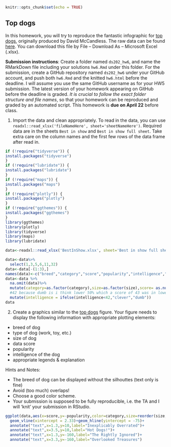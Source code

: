 ```r
knitr::opts_chunk$set(echo = TRUE)
```

## Top dogs

In this homework, you will try to reproduce the fantastic infographic for [top dogs](https://informationisbeautiful.net/visualizations/best-in-show-whats-the-top-data-dog/), originally produced by David McCandless. The raw data can be found [here](https://docs.google.com/spreadsheets/d/1l_HfF5EaN-QgnLc2UYdCc7L2CVrk0p3VdGB1godOyhk/edit#gid=10). You can download this file by File -- Download As -- Microsoft Excel (.xlsx).

**Submission instructions**: Create a folder named `ds202_hw6`, and name the RMarkDown file including your solutions `hw6.Rmd` under this folder. For the submission, create a GitHub repository named `ds202_hw6` under your GitHub account, and push both `hw6.Rmd` and the knitted `hw6.html` before the deadline. I will assume you use the same GitHub username as for your HW5 submission. The latest version of your homework appearing on GitHub before the deadline is graded. *It is crucial to follow the exact folder structure and file names*, so that your homework can be reproduced and graded by an automated script. This homework is **due on April 22** before class.

1. Import the data and clean appropriately. To read in the data, you can use `readxl::read_xlsx('fileNameHere', sheet='sheetNameHere')`. Required data are in the sheets `Best in show` and `Best in show full sheet`. Take extra care on the column names and the first few rows of the data frame after read in.
```r
if (!require("tidyverse")) {
install.packages("tidyverse")
}
if (!require("lubridate")) {
install.packages("lubridate")
}
if (!require("maps")) {
install.packages("maps")
}
if (!require("plotly")) {
install.packages("plotly")
}
if (!require("ggthemes")) {
install.packages("ggthemes")
}
library(ggthemes)
library(plotly)
library(tidyverse)
library(maps)
library(lubridate)
```

```r
data<-readxl::read_xlsx('BestInShow.xlsx', sheet='Best in show full sheet')

```

```r
data<-data%>%
  select(1,3,5,6,11,32)
data<-data[-(1:3),]
names(data)<-c("breed","category","score","popularity","intelligence","size")
data<-data %>%
  na.omit(data)%>%
  mutate(category=as.factor(category),size=as.factor(size),score= as.numeric(score), popularity = as.numeric(popularity),intelligence = as.numeric(intelligence))%>%
  #42 because dumb is i think lower 50% which a score of 43 was in lower 50% and 41 was higher 50% of trainability 
  mutate(intelligence = ifelse(intelligence<42,"clever","dumb"))
data
```
2. Create a graphics similar to the  [top dogs](https://informationisbeautiful.net/visualizations/best-in-show-whats-the-top-data-dog/) figure. Your figure needs to display the following information with appropriate plotting elements:

- breed of dog
- type of dog (work, toy, etc.)
- size of dog
- data score 
- popularity
- intelligence of the dog
- appropriate legends & explanation

Hints and Notes:

- The breed of dog can be displayed without the silhouttes (text only is fine)
- Avoid (too much) overlaps!
- Choose a good color scheme.
- Your submission is supposed to be fully reproducible, i.e. the TA and I will 'knit' your submission in RStudio. 
```r
ggplot(data,aes(x=score,y=-popularity,color=category,size=reorder(size,desc(size)),shape=intelligence))+geom_point(alpha=.8)+labs(y="popularity", title="Best in Show: The Ultimate Data Dog")+ geom_text(aes(label=`breed`),size=2,vjust = -.5, nudge_y = 2)+
  geom_vline(xintercept = 2.33)+geom_hline(yintercept = -75)+ 
  annotate("text",x=1.3,y=10,label="Inexplicably Overrated")+
  annotate("text",x=3.5,y=10,label="Hot Dogs!")+
  annotate("text",x=1.3,y=-160,label="The Rightly Ignored")+
  annotate("text",x=3.3,y=-160,label="Overlooked Treasures")

```

